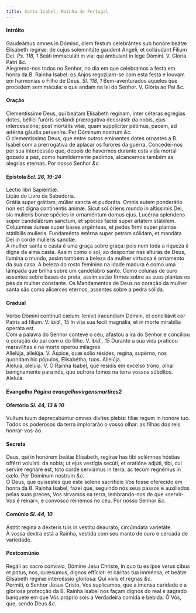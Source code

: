 ```yaml
---
title: Santa Isabel, Rainha de Portugal
---
```



<h4 class="text-center">Intróito</h4>
<div class="container-fluid">
<div class="row">
<div class="col-6 dropcaps text-justify">
Gaudeámus omnes in Dómino, diem festum celebrántes sub honóre beátæ Elisabeth reginæ: de cujus solemnitáte gaudent Angeli, et colláudant Fílium Dei. <em>Ps. 118, 1</em> Beáti immaculáti in via: qui ámbulant in lege Dómini.
V. Gloria Patri <em>&c.</em>
</div>
<div class="col-6 dropcaps text-justify">
Alegremo-nos todos no Senhor, no dia em que celebramos a festa em honra da B. Rainha Isabel: os Anjos regozijam-se com esta festa e louvam em harmonias o Filho de Deus. <em>Sl. 118, 1</em> Bem-aventurados aqueles que procedem sem mácula: e que andam na lei do Senhor.
V. Glória ao Pai <em>&c.</em>
</div>
</div>
</div>

<h4 class="text-center">Oração</h4>
<div class="container-fluid">
<div class="row">
<div class="col-6 dropcaps text-justify">
Clementíssime Deus, qui beátam Elísabeth regínam, inter céteras egrégias dotes, béllíci furóris sedándi prærogatíva decorásti: da nobis, ejus intercessíóne; post mortális vitæ, quam supplícíter pétimus, pacem, ad ætérna gáudia perveníre. Per Dóminum nostrum <em>&c.</em>
</div>
<div class="col-6 dropcaps text-justify">
Ó clementíssimo Deus, que entre outros eminentes dotes ornastes a B. Isabel com a prerrogativa de aplacar os furores da guerra, Concedei-nos por sua intercessão que, depois de havermos durante esta vida mortal gozado a paz, como humildemente pedimos, alcancemos também as alegrias eternas. Por nosso Senhor <em>&c.</em>
</div>
</div>
</div>

<h4 class="text-center">Epístola <em>Ecl. 26, 19-24</em></h4>
<div class="container-fluid">
<div class="row">
<div class="col-6 text-justify">
Léctio libri Sapiéntiæ.
</div>
<div class="col-6 text-justify">
Lição do Livro da Sabedoria.
</div>
<div class="col-6 dropcaps text-justify">
Grátia super grátiam, múlier sancta et pudoráta. Omnis autem ponderátio non est digna continéntis ánimæ. Sicut sol óriens mundo in altíssimis Dei, sic mulíeris bonæ spécies in ornaméntum domus ejus. Lucérna splendens super candelábrum sanctum, et spécies faciéi super ætátem stábilem. Coluúmnæ áureæ super bases argénteas, et pedes firmi super plantas státibilis mulíeris. Fundaménta ætérna super petram sólidam, et mandáta Dei in corde mulíeris sanctæ.
</div>
<div class="col-6 dropcaps text-justify">
A mulher santa e casta é uma graça sobre graça: pois nem toda a riqueza é digna da alma casta. Assim como o sol, ao despontar nas alturas de Deus, ilumina o mundo, assim também a beleza da mulher virtuosa é ornamento da sua casa. A beleza do rosto feminino na idade madura é como uma lâmpada que brilha sobre um candelabro santo. Como colunas de ouro assentes sobre bases de prata, assim estão firmes sobre as suas plantas os pés da mulher constante. Os Mandamentos de Deus no coração da mulher santa são como alicerces eternos, assentes sobre a pedra sólida.
</div>
</div>
</div>

<h4 class="text-center">Gradual</h4>
<div class="container-fluid">
<div class="row">
<div class="col-6 dropcaps text-justify">
Verbo Dómini contínuit cælum: lenívit iracúndiam Dómini, et conciliávit cor Patris ad fílium. V. <em>ibid., 15</em> In vita sua fecit magnália, et in morte mirabília operáta est.
</div>
<div class="col-6 dropcaps text-justify">
Com a palavra do Senhor conteve o céu, afastou a ira do Senhor e conciliou o coração do pai com o do filho. V. <em>ibid., 15</em> Durante a sua vida praticou maravilhas e na morte operou milagres.
</div>
<div class="col-6 text-justify">
Allelúja, allelúja. V. Áspice, quæ sólio résides, regína, supérno, nos quondam hic pópulos, Elisabétha, tuos. Allelúja.
</div>
<div class="col-6 text-justify">
Aleluia, aleluia. V. Ó Rainha Isabel, que residis em excelso trono, olhai benignamente para nós, que outrora fomos na terra vossos súbditos. Aleluia.
</div>
</div>
</div>

<h4 class="text-center">Evangelho <em>Página evangelhovirgensmartires2</em></h4>

<h4 class="text-center">Ofertório <em>Sl. 44, 13 & 10</em></h4>
<div class="container-fluid">
<div class="row">
<div class="col-6 dropcaps text-justify">
Vultum tuum deprecabúntur omnes divítes plebis: fíliæ regum in honóre tuo.
</div>
<div class="col-6 dropcaps text-justify">
Todos os poderosos da terra implorarão o vosso olhar: as filhas dos reis honrar-vos-ão.
</div>
</div>
</div>

<h4 class="text-center">Secreta</h4>
<div class="container-fluid">
<div class="row">
<div class="col-6 dropcaps text-justify">
Deus, qui in honórem beátæ Elísabeth, regínæ has tibi solémnes hóstias offérri voluísti: da nobis; ut ejus vestígia secúti, et oratióne adjúti, tibi, cui servíre regnáre est, toto corde serviámus in terra, ac tecum regnémus in cælo. Per Dóminum nostrum <em>&c.</em>
</div>
<div class="col-6 dropcaps text-justify">
Ó Deus, que quisestes que este solene sacrifício Vos fosse oferecido em honra da B. Rainha Isabel, fazei que, seguindo nós seus passos e auxiliados pelas suas preces, Vos sirvamos na terra, lembrando-nos de que «servir-Vos é reinar», e convosco reinemos no céu. Por nosso Senhor <em>&c.</em>
</div>
</div>
</div>

<h4 class="text-center">Comúnio <em>Sl. 44, 10</em></h4>
<div class="container-fluid">
<div class="row">
<div class="col-6 dropcaps text-justify">
Ástitit regína a déxteris tuis in vestítu deauráto, circúmdata varietáte.
</div>
<div class="col-6 dropcaps text-justify">
À vossa dextra está a Rainha, vestida com seu manto de ouro e cercada de variedade.
</div>
</div>
</div>

<h4 class="text-center">Postcomúnio</h4>
<div class="container-fluid">
<div class="row">
<div class="col-6 dropcaps text-justify">
Regáli ac sacro convívio, Dómine Jesu Christe, in quo tu es ipse verus cibus et potus, nos, quæsumus, dignos effíciat: et cáritas tua imménsa, et beátæ Elisabeth regínæ intercéssio gloriósa: Qui vivis et regnas <em>&c.</em>
</div>
<div class="col-6 dropcaps text-justify">
Permiti, ó Senhor Jesus Cristo, Vos suplicamos, que a imensa caridade e a gloriosa protecção da B. Rainha Isabel nos façam dignos do real e sagrado banquete em que Vós próprio sois a Verdadeira comida e bebida. Ó Vós, que, sendo Deus <em>&c.</em>
</div>
</div>
</div>
